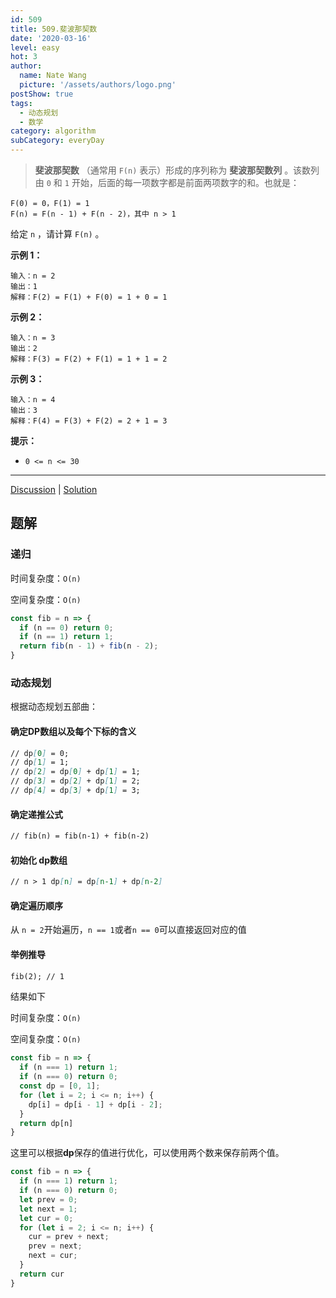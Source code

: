```yaml
---
id: 509
title: 509.斐波那契数
date: '2020-03-16'
level: easy
hot: 3
author:
  name: Nate Wang
  picture: '/assets/authors/logo.png'
postShow: true
tags:
  - 动态规划
  - 数学
category: algorithm
subCategory: everyDay
---
```





>**斐波那契数** （通常用 `F(n)` 表示）形成的序列称为 **斐波那契数列** 。该数列由 `0` 和 `1` 开始，后面的每一项数字都是前面两项数字的和。也就是：

```
F(0) = 0，F(1) = 1
F(n) = F(n - 1) + F(n - 2)，其中 n > 1
```

给定 `n` ，请计算 `F(n)` 。 

**示例 1：**

```
输入：n = 2
输出：1
解释：F(2) = F(1) + F(0) = 1 + 0 = 1
```

**示例 2：**

```
输入：n = 3
输出：2
解释：F(3) = F(2) + F(1) = 1 + 1 = 2
```

**示例 3：**

```
输入：n = 4
输出：3
解释：F(4) = F(3) + F(2) = 2 + 1 = 3
```

**提示：**

- `0 <= n <= 30`

------

[Discussion](https://leetcode-cn.com/problems/fibonacci-number/comments/) | [Solution](https://leetcode-cn.com/problems/fibonacci-number/solution/)

## 题解

### 递归

时间复杂度：`O(n)`

空间复杂度：`O(n)`

```js
const fib = n => {
  if (n == 0) return 0;
  if (n == 1) return 1;
  return fib(n - 1) + fib(n - 2);
}
```

### 动态规划

根据动态规划五部曲：

#### 确定DP数组以及每个下标的含义

```markdown
// dp[0] = 0;
// dp[1] = 1;
// dp[2] = dp[0] + dp[1] = 1;
// dp[3] = dp[2] + dp[1] = 2;
// dp[4] = dp[3] + dp[1] = 3;
```

#### 确定递推公式

```markdown
// fib(n) = fib(n-1) + fib(n-2)
```

#### 初始化 dp数组

```markdown
// n > 1 dp[n] = dp[n-1] + dp[n-2]
```

#### 确定遍历顺序

从 `n = 2`开始遍历，`n == 1`或者`n == 0`可以直接返回对应的值

#### 举例推导

```markdown
fib(2); // 1
```

结果如下

时间复杂度：`O(n)`

空间复杂度：`O(n)`

```js
const fib = n => {
  if (n === 1) return 1;
  if (n === 0) return 0;
  const dp = [0, 1];
  for (let i = 2; i <= n; i++) {
    dp[i] = dp[i - 1] + dp[i - 2];
  }
  return dp[n]
}
```

这里可以根据**dp**保存的值进行优化，可以使用两个数来保存前两个值。

```js
const fib = n => {
  if (n === 1) return 1;
  if (n === 0) return 0;
  let prev = 0;
  let next = 1;
  let cur = 0;
  for (let i = 2; i <= n; i++) {
    cur = prev + next;
    prev = next;
    next = cur;
  }
  return cur
}
```

